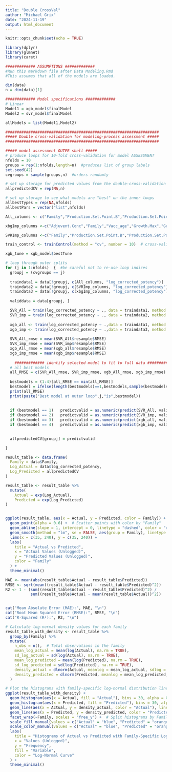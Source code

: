 ```yaml
---
title: "Double CrossVal"
author: "Michael Grix"
date: "2024-11-19"
output: html_document
---
```


```r
knitr::opts_chunk$set(echo = TRUE)
```

```r
library(dplyr)
library(glmnet)
library(caret)
```


```r
############# ASSUMPTIONS #############
#Run this markdown file after Data Modeling.Rmd
#This assumes that all of the models are loaded. 

dim(data)
n = dim(data)[1]

############# Model specifications #############
# Linear
Model1 = xgb_model$finalModel
Model2 = svr_model$finalModel

allModels = list(Model1,Model2)	

```


```r

###################################################################
##### Double cross-validation for modeling-process assessment #####				 
###################################################################

##### model assessment OUTER shell #####
# produce loops for 10-fold cross-validation for model ASSESSMENT
nfolds = 10
groups = rep(1:nfolds,length=n)  #produces list of group labels
set.seed(42)
cvgroups = sample(groups,n)  #orders randomly

# set up storage for predicted values from the double-cross-validation
allpredictedCV = rep(NA,n)

# set up storage to see what models are "best" on the inner loops
allbestTypes = rep(NA,nfolds)
allbestPars = vector("list",nfolds)

All_columns <- c("Family","Production.Set.Point.B","Production.Set.Point.C","Production.Set.Point.D","Growth.Time.A","Growth.Slope.A","Growth.Slope.B","Growth.Max","Growth.Slope.C","Growth.Time.B","Protein.Conc.A","Protein.C","Protein.Conc.D","Adjuvent.Conc","Protein.Conc.B_KNNimputed","Protein.Conc.C_KNNimputed", "Vacc_age")

xbgImp_columns <-c("Adjuvent.Conc","Family","Vacc_age","Growth.Max","Growth.Slope.B","Protein.Conc.D","Protein.Conc.A","Protein.C","Growth.Time.B","Production.Set.Point.B")

SVRImp_columns <-c("Family","Production.Set.Point.B","Production.Set.Point.C","Growth.Slope.A","Growth.Time.B","Protein.Conc.D","Adjuvent.Conc", "Vacc_age")

train_control <- trainControl(method = "cv", number = 10)  # cross-validation

xgb_tune = xgb_model$bestTune

# loop through outer splits
for (j in 1:nfolds)  {  #be careful not to re-use loop indices
  groupj = (cvgroups == j)
  
  traindata1 = data[!groupj, c(All_columns, "log_corrected_potency")]
  traindata2 = data[!groupj, c(SVRImp_columns, "log_corrected_potency")]
  traindata3 = data[!groupj, c(xbgImp_columns, "log_corrected_potency")]
  
  validdata = data[groupj, ]

  SVR_All = train(log_corrected_potency ~ ., data = traindata1, method = "svmRadial", trControl = train_control)
  SVR_imp = train(log_corrected_potency ~ ., data = traindata2, method = "svmRadial", trControl = train_control)
  
  xgb_all <- train(log_corrected_potency ~ .,data = traindata1, method = "xgbTree", trControl = train_control, tuneGrid = xgb_model$bestTune, verbosity = 0)
  xgb_imp <- train(log_corrected_potency ~ .,data = traindata3, method = "xgbTree", trControl = train_control, tuneGrid = xgb_model$bestTune, verbosity = 0)
  
  SVR_All_rmse = mean(SVR_All$resample$RMSE)
  SVR_imp_rmse = mean(SVR_imp$resample$RMSE)
  xgb_All_rmse = mean(xgb_all$resample$RMSE)
  xgb_imp_rmse = mean(xgb_imp$resample$RMSE)
  
    ############# identify selected model to fit to full data #############
  # all best models
  all_RMSE = c(SVR_All_rmse, SVR_imp_rmse, xgb_All_rmse, xgb_imp_rmse)
  
  bestmodels = (1:4)[all_RMSE == min(all_RMSE)]
  bestmodel = ifelse(length(bestmodels)==1,bestmodels,sample(bestmodels,1))
  print(all_RMSE)
  print(paste("Best model at outer loop",j,"is",bestmodel))
  
  
  if (bestmodel == 1)   predictvalid = as.numeric(predict(SVR_All, validdata))
  if (bestmodel == 2)   predictvalid = as.numeric(predict(SVR_imp, validdata))
  if (bestmodel == 3)   predictvalid = as.numeric(predict(xgb_all, validdata))
  if (bestmodel == 4)   predictvalid = as.numeric(predict(xgb_imp, validdata))

  
  allpredictedCV[groupj] = predictvalid

}

```
```r
result_table <- data.frame(
  Family = data$Family,
  Log_Actual = data$log_corrected_potency,
  Log_Predicted = allpredictedCV
)

result_table <- result_table %>%
  mutate(
    Actual = exp(Log_Actual),
    Predicted = exp(Log_Predicted)
)


ggplot(result_table, aes(x = Actual, y = Predicted, color = Family)) +
  geom_point(alpha = 0.6) +  # Scatter points with color by "Family"
  geom_abline(slope = 1, intercept = 0, linetype = "dashed", color = "red") +  # Line of identity
  geom_smooth(method = "lm", se = FALSE, aes(group = Family), linetype = "solid") +  # Linear fit lines by "Family"
  lims(x = c(35, 240), y = c(35, 240)) +
  labs(
    title = "Actual vs Predicted",
    x = "Actual Values (Unlogged)",
    y = "Predicted Values (Unlogged)",
    color = "Family"
  ) +
  theme_minimal()

MAE <- mean(abs(result_table$Actual - result_table$Predicted))
RMSE <- sqrt(mean((result_table$Actual - result_table$Predicted)^2))
R2 <- 1 - (sum((result_table$Actual - result_table$Predicted)^2) /
           sum((result_table$Actual - mean(result_table$Actual))^2))


cat("Mean Absolute Error (MAE):", MAE, "\n")
cat("Root Mean Squared Error (RMSE):", RMSE, "\n")
cat("R-Squared (R²):", R2, "\n")

```

```r

# Calculate log-normal density values for each family
result_table_with_density <- result_table %>%
  group_by(Family) %>%
  mutate(
    n_obs = n(),  # Total observations in the family
    mean_log_actual = mean(log(Actual), na.rm = TRUE),
    sd_log_actual = sd(log(Actual), na.rm = TRUE),
    mean_log_predicted = mean(log(Predicted), na.rm = TRUE),
    sd_log_predicted = sd(log(Predicted), na.rm = TRUE),
    density_actual = dlnorm(Actual, meanlog = mean_log_actual, sdlog = sd_log_actual) * n_obs,
    density_predicted = dlnorm(Predicted, meanlog = mean_log_predicted, sdlog = sd_log_predicted) * n_obs
  )

# Plot the histograms with family-specific log-normal distribution lines
ggplot(result_table_with_density) +
  geom_histogram(aes(x = Actual, fill = "Actual"), bins = 30, alpha = 0.5, position = "identity") +
  geom_histogram(aes(x = Predicted, fill = "Predicted"), bins = 30, alpha = 0.5, position = "identity") +
  geom_line(aes(x = Actual, y = density_actual, color = "Actual"), linetype = "dashed") +
  geom_line(aes(x = Predicted, y = density_predicted, color = "Predicted"), linetype = "dashed") +
  facet_wrap(~Family, scales = "free_y") +  # Split histograms by Family
  scale_fill_manual(values = c("Actual" = "blue", "Predicted" = "orange")) +  # Custom colors for fill
  scale_color_manual(values = c("Actual" = "blue", "Predicted" = "orange")) +  # Custom colors for lines
  labs(
    title = "Histograms of Actual vs Predicted with Family-Specific Log-Normal Distribution",
    x = "Values (Unlogged)",
    y = "Frequency",
    fill = "Variable",
    color = "Log-Normal Curve"
  ) +
  theme_minimal()


```

